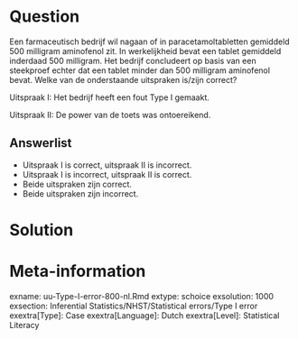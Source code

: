 Question
========
  
Een farmaceutisch bedrijf wil nagaan of in paracetamoltabletten gemiddeld 500 milligram aminofenol zit. In werkelijkheid bevat een tablet gemiddeld inderdaad 500 milligram. Het bedrijf concludeert op basis van een steekproef echter dat een tablet minder dan 500 milligram aminofenol bevat. Welke van de onderstaande uitspraken is/zijn correct?

Uitspraak I: Het bedrijf heeft een fout Type I gemaakt.

Uitspraak II: De power van de toets was ontoereikend.


  
Answerlist
----------
* Uitspraak I is correct, uitspraak II is incorrect.   
* Uitspraak I is incorrect, uitspraak II is correct. 
* Beide uitspraken zijn correct. 
* Beide uitspraken zijn incorrect. 


Solution
========
  


Meta-information
================
exname: uu-Type-I-error-800-nl.Rmd
extype: schoice
exsolution: 1000
exsection: Inferential Statistics/NHST/Statistical errors/Type I error
exextra[Type]: Case
exextra[Language]: Dutch
exextra[Level]: Statistical Literacy
